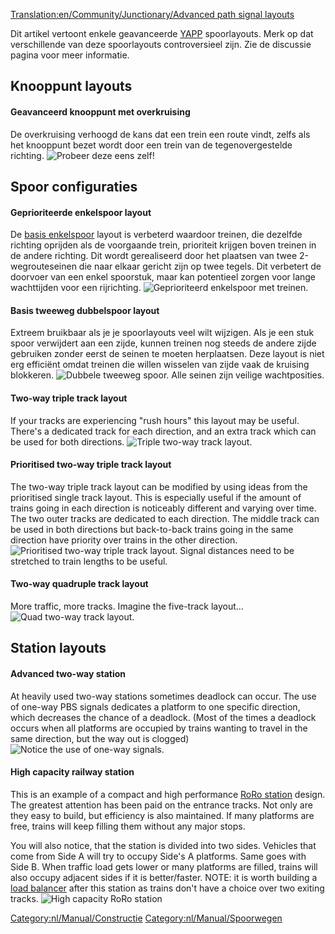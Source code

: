 [[Translation:en/Community/Junctionary/Advanced path signal layouts]]
{{nl/Vertaling|en/Community/Junctionary/Advanced path signal layouts|0}}

Dit artikel vertoont enkele geavanceerde [[nl/Archive/Manual/Nu een andere routegebaseerde signaleringpatch/YAPP|YAPP]] spoorlayouts. Merk op dat verschillende van deze spoorlayouts controversieel zijn. Zie de discussie pagina voor meer informatie.

== Knooppunt layouts ==
====Geavanceerd knooppunt met overkruising====
De overkruising verhoogd de kans dat een trein een route vindt, zelfs als het knooppunt bezet wordt door een trein van de tegenovergestelde richting.
[[File:en/Community/Junctionary/Yapp advancedjunction.png|frame|center|Probeer deze eens zelf!]]

== Spoor configuraties ==
====Geprioriteerde enkelspoor layout====
De [[nl/Archive/Manual/Nu een andere routegebaseerde signaleringpatch/YAPP#basic-single-track|basis enkelspoor]] layout is verbeterd waardoor treinen, die dezelfde richting oprijden als de voorgaande trein, prioriteit krijgen boven treinen in de andere richting. Dit wordt gerealiseerd door het plaatsen van twee 2-wegrouteseinen die naar elkaar gericht zijn op twee tegels. Dit verbetert de doorvoer van een enkel spoorstuk, maar kan potentieel zorgen voor lange wachttijden voor een rijrichting.
[[File:en/Community/Junctionary/Yapp adv single track.png|frame|center|Geprioriteerd enkelspoor met treinen.]]

====Basis tweeweg dubbelspoor layout====
Extreem bruikbaar als je je spoorlayouts veel wilt wijzigen. Als je een stuk spoor verwijdert aan een zijde, kunnen treinen nog steeds de andere zijde gebruiken zonder eerst de seinen te moeten herplaatsen. Deze layout is niet erg efficiënt omdat treinen die willen wisselen van zijde vaak de kruising blokkeren.
[[File:en/Community/Junctionary/Yapp dualtrack.png|frame|center|Dubbele tweeweg spoor. Alle seinen zijn veilige wachtposities.]]

====Two-way triple track layout====
If your tracks are experiencing "rush hours" this layout may be useful. There's a dedicated track for each direction, and an extra track which can be used for both directions.
[[File:en/Community/Junctionary/Pbs 3track.png|frame|center|Triple two-way track layout.]]

====Prioritised two-way triple track layout====
The two-way triple track layout can be modified by using ideas from the prioritised single track layout. This is especially useful if the amount of trains going in each direction is noticeably different and varying over time. The two outer tracks are dedicated to each direction. The middle track can be used in both directions but back-to-back trains going in the same direction have priority over trains in the other direction.
[[File:en/Community/Junctionary/Yapp triple track.png|frame|center|Prioritised two-way triple track layout. Signal distances need to be stretched to train lengths to be useful.]]

====Two-way quadruple track layout====
More traffic, more tracks. Imagine the five-track layout...
[[File:en/Community/Junctionary/Yapp quadtrack.png|frame|center|Quad two-way track layout.]]

== Station layouts ==
====Advanced two-way station====
At heavily used two-way stations sometimes deadlock can occur. The use of one-way PBS signals dedicates a platform to one specific direction, which decreases the chance of a deadlock. (Most of the times a deadlock occurs when all platforms are occupied by trains wanting to travel in the same direction, but the way out is clogged)
[[File:en/Community/Junctionary/Yapp advancedstation.png|frame|center|Notice the use of one-way signals.]]

====High capacity railway station====
This is an example of a compact and high performance [[en/Manual/Railway station#ro-ro|RoRo station]] design. The greatest attention has been paid on the entrance tracks. Not only are they easy to build, but efficiency is also maintained. If many platforms are free, trains will keep filling them without any major stops.

You will also notice, that the station is divided into two sides. Vehicles that come from Side A will try to occupy Side's A platforms. Same goes with Side B. When traffic load gets lower or many platforms are filled, trains will also occupy adjacent sides if it is better/faster. NOTE: it is worth building a [http://wiki.openttdcoop.org/Balancing load balancer] after this station as trains don't have a choice over two exiting tracks.
[[File:en/Community/Junctionary/Roro pbs4.png|frame|center|High capacity RoRo station]]
{{nl/Kermerken|0.7|o.7.0}}
[[Category:nl/Manual/Constructie]]
[[Category:nl/Manual/Spoorwegen]]